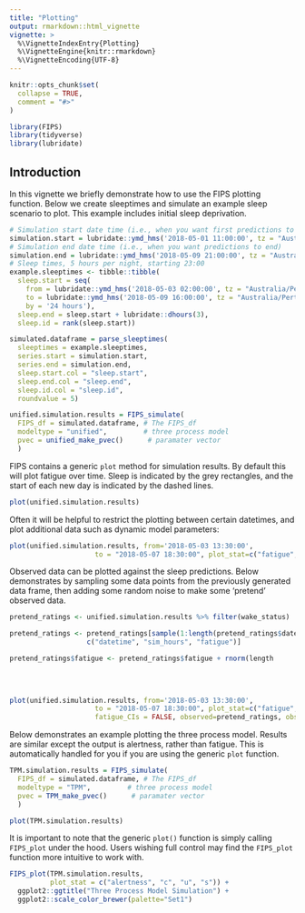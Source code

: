 ```yaml
---
title: "Plotting"
output: rmarkdown::html_vignette
vignette: >
  %\VignetteIndexEntry{Plotting}
  %\VignetteEngine{knitr::rmarkdown}
  %\VignetteEncoding{UTF-8}
---
```


```r
knitr::opts_chunk$set(
  collapse = TRUE,
  comment = "#>"
)
```

```r
library(FIPS)
library(tidyverse)
library(lubridate)
```

## Introduction

In this vignette we briefly demonstrate how to use the FIPS
plotting function. Below we create sleeptimes and simulate an example 
sleep scenario to plot. This example includes initial sleep deprivation.

```r
# Simulation start date time (i.e., when you want first predictions to begin)
simulation.start = lubridate::ymd_hms('2018-05-01 11:00:00', tz = "Australia/Perth")
# Simulation end date time (i.e., when you want predictions to end)
simulation.end = lubridate::ymd_hms('2018-05-09 21:00:00', tz = "Australia/Perth")
# Sleep times, 5 hours per night, starting 23:00
example.sleeptimes <- tibble::tibble(
  sleep.start = seq(
    from = lubridate::ymd_hms('2018-05-03 02:00:00', tz = "Australia/Perth"), 
    to = lubridate::ymd_hms('2018-05-09 16:00:00', tz = "Australia/Perth"),
    by = '24 hours'),
  sleep.end = sleep.start + lubridate::dhours(3),
  sleep.id = rank(sleep.start))

simulated.dataframe = parse_sleeptimes(
  sleeptimes = example.sleeptimes,
  series.start = simulation.start,
  series.end = simulation.end,
  sleep.start.col = "sleep.start",
  sleep.end.col = "sleep.end",
  sleep.id.col = "sleep.id",
  roundvalue = 5)

unified.simulation.results = FIPS_simulate(
  FIPS_df = simulated.dataframe, # The FIPS_df
  modeltype = "unified",         # three process model
  pvec = unified_make_pvec()      # paramater vector
  )

```

FIPS contains a generic `plot` method for simulation results. By default this will
plot fatigue over time. Sleep is indicated by the grey rectangles, and the start
of each new day is indicated by the dashed lines.

```r
plot(unified.simulation.results)
```

Often it will be helpful to restrict the plotting between certain datetimes,
and plot additional data such as dynamic model parameters:

```r
plot(unified.simulation.results, from='2018-05-03 13:30:00',
                     to = "2018-05-07 18:30:00", plot_stat=c("fatigue", "s", "c", "l"))
```

Observed data can be plotted against the sleep predictions. Below demonstrates
by sampling some data points from the previously generated data frame,
then adding some random noise to make some 'pretend' observed data.


```r

pretend_ratings <- unified.simulation.results %>% filter(wake_status) 

pretend_ratings <- pretend_ratings[sample(1:length(pretend_ratings$datetime), 100),
                   c("datetime", "sim_hours", "fatigue")]

pretend_ratings$fatigue <- pretend_ratings$fatigue + rnorm(length
                                                                         (pretend_ratings$fatigue),
                                                                         0,
                                                                         0.7)

plot(unified.simulation.results, from='2018-05-03 13:30:00',
                     to = "2018-05-07 18:30:00", plot_stat=c("fatigue", "s", "c", "l"),
                     fatigue_CIs = FALSE, observed=pretend_ratings, observed_y="fatigue")

```


Below demonstrates an example plotting the three process model. Results are
similar except the output is alertness, rather than fatigue. This is
automatically handled for you if you are using the generic `plot` function.

```r
TPM.simulation.results = FIPS_simulate(
  FIPS_df = simulated.dataframe, # The FIPS_df
  modeltype = "TPM",         # three process model
  pvec = TPM_make_pvec()      # paramater vector
  )

plot(TPM.simulation.results)
```

It is important to note that the generic `plot()` function is simply calling `FIPS_plot`
under the hood. Users wishing full control may find the `FIPS_plot` function more intuitive to work with.

```r
FIPS_plot(TPM.simulation.results, 
          plot_stat = c("alertness", "c", "u", "s")) +
  ggplot2::ggtitle("Three Process Model Simulation") +
  ggplot2::scale_color_brewer(palette="Set1")

```

